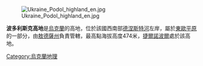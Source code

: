 {{unreferenced|time=2013-08-24T01:19:47+00:00}}
[[Image:Ukraine_Podol_highland_en.jpg|thumb]]

'''波多利斯克高地'''是[[烏克蘭|烏克蘭]]的高地，位於該國西南部[[德涅斯特河|德涅斯特河]]左岸，屬於[[東歐平原|東歐平原]]的一部分，由[[敖德薩州|敖德薩州]]負責管轄，最高點海拔高度474米，[[捷爾諾波爾|捷爾諾波爾]]處於該高地。

[[Category:烏克蘭地理|Category:烏克蘭地理]]

{{Ukraine-geo-stub}}